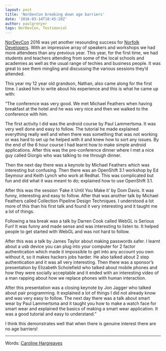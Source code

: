 ```yaml
---
layout: post
title: 'NorDevCon breaking down age barriers'
date: '2016-03-14T18:45:20Z'
author: paulgrenyer
tags: NorDevCon, Testimonial
---
```


[NorDevCon](http://nordevcon.com) 2016 was yet another resounding success for [Norfolk Developers](http://norfolkdevelopers.com). With an impressive array of speakers and workshops we had more attendees than any previous year. This year, for the first time, we had students and teachers attending from some of the local schools and academies as well as the usual range of techies and business people. It was great to see them mingling and discussing the various sessions they’d attended.

This year my 12 year old grandson, Nathan, also came along for the first time. I asked him to write about his experience and this is what he came up with:

“The conference was very good. We met Michael Feathers when having breakfast at the hotel and he was very nice and then we walked to the conference with him.

The first activity I did was the android course by Paul Lammertsma. It was very well done and easy to follow. The tutorial he made explained everything really well and when there was something that was not working or was hard to set up he helped with it and knew how to sort any issues. By the end of the 6 hour course I had learnt how to make simple android applications. After this was the pre-conference dinner where I met a nice guy called Giorgio who was talking to me through dinner.

Then the next day there was a keynote by Michael Feathers which was interesting but confusing. Then there was an OpenShift 3.1 workshop by Ed Seymour and Keith Lynch who work at Redhat. This was complicated but fun and did what it was meant to do; explained how to use OpenShift 3.1.

After this was the session ‘Fake it Until You Make it’ by Dom Davis. It was funny, interesting and easy to follow. After that was another talk by Michael Feathers called Collection Pipeline Design Techniques. I understood a lot more of this than his first talk and found it very interesting and it taught me a lot of things.

Following a tea break was a talk by Darren Cook called WebGL is Serious Fun! It was funny and made sense and was interesting to listen to. It helped people to get started with WebGL and was not hard to follow.

After this was a talk by James Taylor about making passwords safer. I learnt about a usb device you can plug into your computer for 2 factor authentication which made it impossible to get into any account you own without it, so it makes hackers jobs harder. He also talked about 2 step authentication and it was all very interesting. Then there was a sponsor’s presentation by Elizabeth Scholefield who talked about mobile phones and how they were socially acceptable and it ended with an interesting video of a man rapping about how we replace phones with human interaction.

After this presentation was a closing keynote by Jon Jagger who talked about pair programming. It explained a lot of things I did not already know and was very easy to follow. The next day there was a talk about smart wear by Paul Lammertsma and it taught you how to make a watch face for smart wear and explained the basics of making a smart wear application. It was a good tutorial and easy to understand.”

I think this demonstrates well that when there is genuine interest there are no age barriers!

***

Words: [Caroline Hargreaves](https://uk.linkedin.com/in/caroline-hargreaves-73b12b4b)